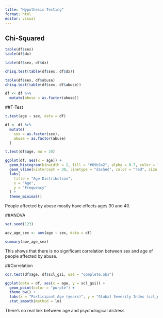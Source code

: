 ```yaml
---
title: "Hypothesis Testing"
format: html
editor: visual
---
```


## Chi-Squared

```r
table(df$sex)
table(df$dx)
```

```r
table(df$sex, df$dx)
```

```r
chisq.test(table(df$sex, df$dx))
```

```r
table(df$sex, df$abuse)
chisq.test(table(df$sex, df$abuse))

```

```r
df <- df %>%
  mutate(abuse = as.factor(abuse))

```

##T-Test

```r
t.test(age ~ sex, data = df)
```

```r
df <- df %>%
  mutate(
    sex = as.factor(sex),
    abuse = as.factor(abuse)
  )
```

```r
t.test(df$age, mu = 30)

```

```r
ggplot(df, aes(x = age)) +
  geom_histogram(binwidth = 2, fill = "#69b3a2", alpha = 0.7, color = "white") +
  geom_vline(xintercept = 30, linetype = "dashed", color = "red", size = 1.2) +
  labs(
    title = "Age Distribution",
    x = "Age",
    y = "Frequency"
  ) +
  theme_minimal()
```

People affected by abuse mostly have effects ages 30 and 40.

##ANOVA

```r
set.seed(123)
```

```r
aov_age_sex <- aov(age ~ sex, data = df)
```

```r
summary(aov_age_sex)
```

This shows that there is no significant correlation between sex and age of people affected by abuse.

##Correlation

```r
cor.test(df$age, df$scl_gsi, use = "complete.obs")
```

```r
ggplot(data = df, aes(x = age, y = scl_gsi)) + 
  geom_point(color = "purple") +
  theme_bw() +
  labs(x = "Participant Age (years)", y = "Global Severity Index (scl_gsi)") +
  stat_smooth(method = lm)

```

There's no real link between age and psychological distress
